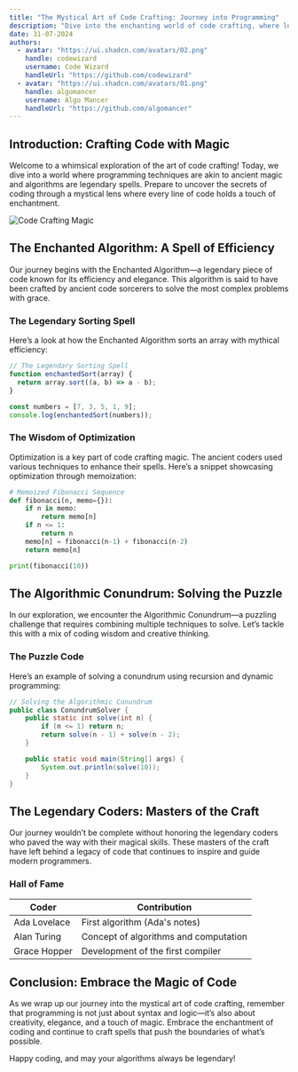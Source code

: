 ```yaml
---
title: "The Mystical Art of Code Crafting: Journey into Programming"
description: "Dive into the enchanting world of code crafting, where legendary programming techniques and mythical algorithms come to life in a whimsical exploration of software magic."
date: 31-07-2024
authors:
  - avatar: "https://ui.shadcn.com/avatars/02.png"
    handle: codewizard
    username: Code Wizard
    handleUrl: "https://github.com/codewizard"
  - avatar: "https://ui.shadcn.com/avatars/01.png"
    handle: algomancer
    username: Algo Mancer
    handleUrl: "https://github.com/algomancer"
---
```


## Introduction: Crafting Code with Magic

Welcome to a whimsical exploration of the art of code crafting! Today, we dive into a world where programming techniques are akin to ancient magic and algorithms are legendary spells. Prepare to uncover the secrets of coding through a mystical lens where every line of code holds a touch of enchantment.

![Code Crafting Magic](https://via.placeholder.com/800x400.png?text=Code+Crafting+Magic)

## The Enchanted Algorithm: A Spell of Efficiency

Our journey begins with the Enchanted Algorithm—a legendary piece of code known for its efficiency and elegance. This algorithm is said to have been crafted by ancient code sorcerers to solve the most complex problems with grace.

### The Legendary Sorting Spell

Here’s a look at how the Enchanted Algorithm sorts an array with mythical efficiency:

```javascript
// The Legendary Sorting Spell
function enchantedSort(array) {
  return array.sort((a, b) => a - b);
}

const numbers = [7, 3, 5, 1, 9];
console.log(enchantedSort(numbers));
```

### The Wisdom of Optimization

Optimization is a key part of code crafting magic. The ancient coders used various techniques to enhance their spells. Here’s a snippet showcasing optimization through memoization:

```python
# Memoized Fibonacci Sequence
def fibonacci(n, memo={}):
    if n in memo:
        return memo[n]
    if n <= 1:
        return n
    memo[n] = fibonacci(n-1) + fibonacci(n-2)
    return memo[n]

print(fibonacci(10))
```

## The Algorithmic Conundrum: Solving the Puzzle

In our exploration, we encounter the Algorithmic Conundrum—a puzzling challenge that requires combining multiple techniques to solve. Let’s tackle this with a mix of coding wisdom and creative thinking.

### The Puzzle Code

Here’s an example of solving a conundrum using recursion and dynamic programming:

```java
// Solving the Algorithmic Conundrum
public class ConundrumSolver {
    public static int solve(int n) {
        if (n <= 1) return n;
        return solve(n - 1) + solve(n - 2);
    }

    public static void main(String[] args) {
        System.out.println(solve(10));
    }
}
```

## The Legendary Coders: Masters of the Craft

Our journey wouldn’t be complete without honoring the legendary coders who paved the way with their magical skills. These masters of the craft have left behind a legacy of code that continues to inspire and guide modern programmers.

### Hall of Fame

| Coder        | Contribution                          |
| ------------ | ------------------------------------- |
| Ada Lovelace | First algorithm (Ada's notes)         |
| Alan Turing  | Concept of algorithms and computation |
| Grace Hopper | Development of the first compiler     |


## Conclusion: Embrace the Magic of Code

As we wrap up our journey into the mystical art of code crafting, remember that programming is not just about syntax and logic—it’s also about creativity, elegance, and a touch of magic. Embrace the enchantment of coding and continue to craft spells that push the boundaries of what’s possible.

Happy coding, and may your algorithms always be legendary!
